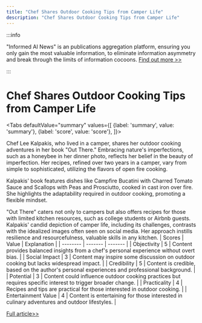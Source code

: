 ```yaml
---
title: "Chef Shares Outdoor Cooking Tips from Camper Life"
description: "Chef Shares Outdoor Cooking Tips from Camper Life"
---
```



:::info

"Informed AI News" is an publications aggregation platform, ensuring you only gain the most valuable information, to eliminate information asymmetry and break through the limits of information cocoons.  [Find out more >>](/docs/guides)

:::

# Chef Shares Outdoor Cooking Tips from Camper Life


<Tabs
	defaultValue="summary"
	values={[
	{label: 'summary', value: 'summary'},
	{label: 'score', value: 'score'},
]}>
<TabItem value="summary">


Chef Lee Kalpakis, who lived in a camper, shares her outdoor cooking adventures in her book "Out There." Embracing nature's imperfections, such as a honeybee in her dinner photo, reflects her belief in the beauty of imperfection. Her recipes, refined over two years in a camper, vary from simple to sophisticated, utilizing the flavors of open fire cooking.

Kalpakis' book features dishes like Campfire Bucatini with Charred Tomato Sauce and Scallops with Peas and Prosciutto, cooked in cast iron over fire. She highlights the adaptability required in outdoor cooking, promoting a flexible mindset.

"Out There" caters not only to campers but also offers recipes for those with limited kitchen resources, such as college students or Airbnb guests. Kalpakis' candid depiction of camper life, including its challenges, contrasts with the idealized images often seen on social media. Her approach instills resilience and resourcefulness, valuable skills in any kitchen.
</TabItem>
<TabItem value="score">
	| Scores     | Value   | Explanation |
	| -------- | ------- | ------- |
	| Objectivity  | 5    | Content provides balanced insights from a chef's personal experience without overt bias.    |
	| Social Impact | 3     | Content may inspire some discussion on outdoor cooking but lacks widespread impact.    |
	| Credibility    | 5    | Content is credible, based on the author's personal experiences and professional background.    |
	| Potential    | 3    | Content could influence outdoor cooking practices but requires specific interest to trigger broader change.    |
	| Practicality    | 4    | Recipes and tips are practical for those interested in outdoor cooking.    |
	| Entertainment Value    | 4    | Content is entertaining for those interested in culinary adventures and outdoor lifestyles.    |
</TabItem>
</Tabs>

[Full article>>](https://apnews.com/article/out-there-outdoor-cookbook-kalpakis-ef99a4e3be606732cab8ed01012fa715)

